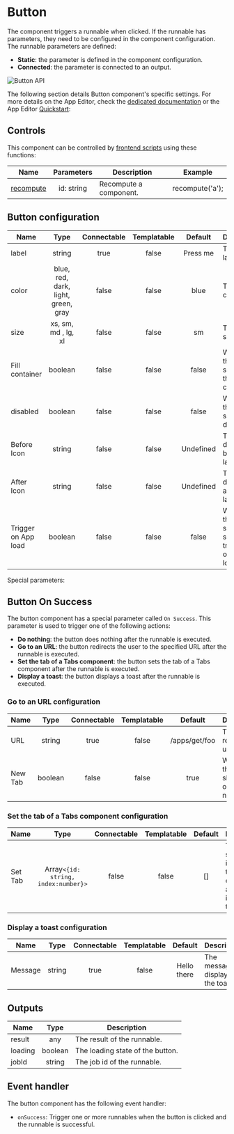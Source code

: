 
# Button

The component triggers a runnable when clicked. If the runnable has parameters, they need to be configured in the component configuration.
The runnable parameters are defined:

- **Static**: the parameter is defined in the component configuration.
- **Connected**: the parameter is connected to an output.

![Button API](../../assets/apps/4_app_component_library/button.png.webp)

The following section details Button component's specific settings. For more details on the App Editor, check the [dedicated documentation](../0_app_editor/index.mdx) or the App Editor [Quickstart](../../getting_started/7_apps_quickstart/index.mdx):

<div className="grid grid-cols-2 gap-6 mb-4">
	<DocCard
		color="orange"
		title="App Editor Documentation"
		description="The app editor is a low-code builder to create custom User Interfaces with a mix of drag-and-drop and code."
		href="/docs/apps/app_editor"
	/>
	<DocCard
		color="orange"
		title="Apps Quickstart"
		description="Learn how to build your first app in a matter of minutes."
		href="/docs/getting_started/apps_quickstart"
	/>
</div>

## Controls

This component can be controlled by [frontend scripts](../3_app-runnable-panel.mdx#frontend-scripts) using these functions:

| Name   |        Parameters        | Description          | Example       |
| ------ | :----------------------: | -------------------- | ------------- |
| [recompute](../3_app-runnable-panel.mdx#recompute) | id: string | Recompute a component. | recompute('a'); |

## Button configuration

| Name                |                Type                 | Connectable | Templatable |  Default  | Description                                                |
| ------------------- | :---------------------------------: | :---------: | :---------: | :-------: | ---------------------------------------------------------- |
| label               |               string                |    true     |    false    | Press me  | The button label.                                          |
| color               | blue, red, dark, light, green, gray |    false    |    false    |   blue    | The button color.                                          |
| size                |         xs, sm, md , lg, xl         |    false    |    false    |    sm     | The button size.                                           |
| Fill container      |               boolean               |    false    |    false    |   false   | Whether the button should fill the container.              |
| disabled            |               boolean               |    false    |    false    |   false   | Whether the button should be disabled.                     |
| Before Icon         |               string                |    false    |    false    | Undefined | The icon to display before the label.                      |
| After Icon          |               string                |    false    |    false    | Undefined | The icon to display after the label.                       |
| Trigger on App load |               boolean               |    false    |    false    |   false   | Whether the button script should be triggered on app load. |

Special parameters:

## Button On Success

The button component has a special parameter called `On Success`. This parameter is used to trigger one of the following actions:

- **Do nothing**: the button does nothing after the runnable is executed.
- **Go to an URL**: the button redirects the user to the specified URL after the runnable is executed.
- **Set the tab of a Tabs component**: the button sets the tab of a Tabs component after the runnable is executed.
- **Display a toast**: the button displays a toast after the runnable is executed.

### Go to an URL configuration

| Name    |  Type   | Connectable | Templatable |    Default    | Description                                    |
| ------- | :-----: | :---------: | :---------: | :-----------: | ---------------------------------------------- |
| URL     | string  |    true     |    false    | /apps/get/foo | The URL to redirect the user to.               |
| New Tab | boolean |    false    |    false    |     true      | Whether the URL should be opened in a new tab. |

### Set the tab of a Tabs component configuration

| Name    |                Type                 | Connectable | Templatable | Default | Description                                                                             |
| ------- | :---------------------------------: | :---------: | :---------: | :-----: | --------------------------------------------------------------------------------------- |
| Set Tab | Array`<{id: string, index:number}>` |    false    |    false    |   []    | The tabs to set. The id is the id of the Tabs component and the index is the tab index. |

### Display a toast configuration

| Name    |  Type  | Connectable | Templatable |   Default   | Description                          |
| ------- | :----: | :---------: | :---------: | :---------: | ------------------------------------ |
| Message | string |    true     |    false    | Hello there | The message to display in the toast. |

## Outputs

| Name    |  Type   | Description                      |
| ------- | :-----: | -------------------------------- |
| result  |   any   | The result of the runnable.      |
| loading | boolean | The loading state of the button. |
| jobId   | string  | The job id of the runnable.      |

## Event handler

The button component has the following event handler:

- `onSuccess`: Trigger one or more runnables when the button is clicked and the runnable is successful.